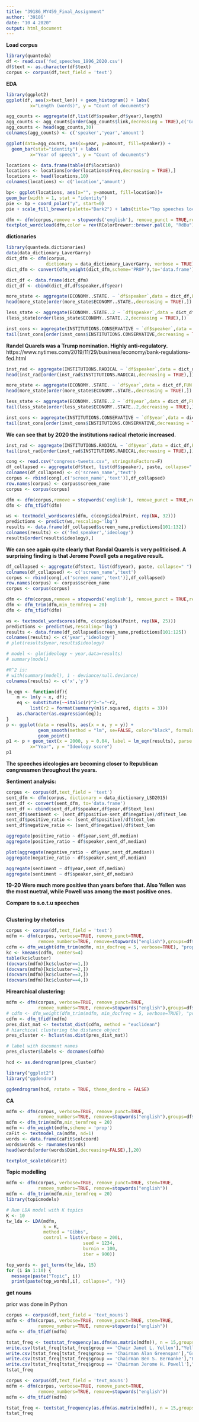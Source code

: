---
title: "39186_MY459_Final_Assignment"
author: '39186'
date: "10 4 2020"
output: html_document
---

**Load corpus**

```{r}
library(quanteda)
df <- read.csv('fed_speeches_1996_2020.csv')
df$text <- as.character(df$text)
corpus <- corpus(df,text_field = 'text')
```

**EDA**
```{r}
library(ggplot2)
ggplot(df, aes(x=text_len)) + geom_histogram() + labs( 
         x="Length (words)", y = "Count of documents")
```

```{r}
agg_counts <- aggregate(df,list(df$speaker,df$year),length)
agg_counts <- agg_counts[order(agg_counts$link,decreasing = TRUE),c('Group.1','Group.2','title')]
agg_counts <- head(agg_counts,30)
colnames(agg_counts) <- c('speaker','year','amount')

ggplot(data=agg_counts, aes(x=year, y=amount, fill=speaker)) +
  geom_bar(stat="identity") + labs( 
         x="Year of speech", y = "Count of documents")
```

```{r}
locations <- data.frame(table(df$location))
locations <- locations[order(locations$Freq,decreasing = TRUE),]
locations <- head(locations,10)
colnames(locations) <- c('location','amount')

bp<- ggplot(locations, aes(x="", y=amount, fill=location))+
geom_bar(width = 1, stat = "identity")
pie <- bp + coord_polar("y", start=0)
pie + scale_fill_brewer(palette="Dark2") + labs(title="Top speeches locations")
```

```{r}
dfm <- dfm(corpus,remove = stopwords('english'), remove_punct = TRUE,remove_numbers = TRUE)
textplot_wordcloud(dfm,color = rev(RColorBrewer::brewer.pal(10, "RdBu")))
```

**dictionaries**

```{r}
library(quanteda.dictionaries)
data(data_dictionary_LaverGarry)
dict_dfm <- dfm(corpus,
               dictionary = data_dictionary_LaverGarry, verbose = TRUE)
dict_dfm <- convert(dfm_weight(dict_dfm,scheme='PROP'),to='data.frame')
```

```{r}
dict_df <- data.frame(dict_dfm)
dict_df <- cbind(dict_df,df$speaker,df$year)

more_state <- aggregate(ECONOMY..STATE. ~ `df$speaker`,data = dict_df,FUN = median)
head(more_state[order(more_state$ECONOMY..STATE.,decreasing = TRUE),])
```

```{r}
less_state <- aggregate(ECONOMY..STATE..2 ~ `df$speaker`,data = dict_df,FUN = median)
(less_state[order(less_state$ECONOMY..STATE..2,decreasing = TRUE),])
```


```{r}
inst_cons <- aggregate(INSTITUTIONS.CONSERVATIVE ~ `df$speaker`,data = dict_df,FUN = median)
tail(inst_cons[order(inst_cons$INSTITUTIONS.CONSERVATIVE,decreasing = TRUE),])
```

**Randel Quarels was a Trump nomination. Highly anti-regulatory.**
https://www.nytimes.com/2019/11/29/business/economy/bank-regulations-fed.html

```{r}
inst_rad <- aggregate(INSTITUTIONS.RADICAL ~ `df$speaker`,data = dict_df,FUN = median)
head(inst_rad[order(inst_rad$INSTITUTIONS.RADICAL,decreasing = TRUE),])
```

```{r}
more_state <- aggregate(ECONOMY..STATE. ~ `df$year`,data = dict_df,FUN = median)
head(more_state[order(more_state$ECONOMY..STATE.,decreasing = TRUE),])
```

```{r}
less_state <- aggregate(ECONOMY..STATE..2 ~ `df$year`,data = dict_df,FUN = median)
tail(less_state[order(less_state$ECONOMY..STATE..2,decreasing = TRUE),])
```


```{r}
inst_cons <- aggregate(INSTITUTIONS.CONSERVATIVE ~ `df$year`,data = dict_df,FUN = median)
tail(inst_cons[order(inst_cons$INSTITUTIONS.CONSERVATIVE,decreasing = TRUE),])
```

**We can see that by 2020 the institutions radical rhetoric increased.**

```{r}
inst_rad <- aggregate(INSTITUTIONS.RADICAL ~ `df$year`,data = dict_df,FUN = median)
tail(inst_rad[order(inst_rad$INSTITUTIONS.RADICAL,decreasing = TRUE),])
```

```{r}
cong <- read.csv("congress-tweets.csv", stringsAsFactors=F)
df_collapsed <- aggregate(df$text, list(df$speaker), paste, collapse=" ")
colnames(df_collapsed) <- c('screen_name','text')
corpus <- rbind(cong[,c('screen_name','text')],df_collapsed)
row.names(corpus) <- corpus$screen_name
corpus <- corpus(corpus)

dfm <- dfm(corpus,remove = stopwords('english'), remove_punct = TRUE,remove_numbers = TRUE, remove_url=TRUE,stem=TRUE)
dfm <- dfm_tfidf(dfm)

ws <- textmodel_wordscores(dfm, c(cong$idealPoint, rep(NA, 32)))
predictions <- predict(ws,rescaling='lbg')
results <- data.frame(df_collapsed$screen_name,predictions[101:132])
colnames(results) <- c('fed_speaker','ideology')
results[order(results$ideology),]
```

**We can see again quite clearly that Randal Quarels is very politicised. A surprising finding is that Jerome Powell gets a negative result.**

```{r}
df_collapsed <- aggregate(df$text, list(df$year), paste, collapse=" ")
colnames(df_collapsed) <- c('screen_name','text')
corpus <- rbind(cong[,c('screen_name','text')],df_collapsed)
row.names(corpus) <- corpus$screen_name
corpus <- corpus(corpus)

dfm <- dfm(corpus,remove = stopwords('english'), remove_punct = TRUE,remove_numbers = TRUE, remove_url=TRUE,stem=TRUE)
dfm <- dfm_trim(dfm,min_termfreq = 20)
dfm <- dfm_tfidf(dfm)

ws <- textmodel_wordscores(dfm, c(cong$idealPoint, rep(NA, 25)))
predictions <- predict(ws,rescaling='lbg')
results <- data.frame(df_collapsed$screen_name,predictions[101:125])
colnames(results) <- c('year','ideology')
# plot(results$year,results$ideology)

# model <- glm(ideology ~ year,data=results)
# summary(model)

#R^2 is:
# with(summary(model), 1 - deviance/null.deviance)
colnames(results) <- c('x','y')

lm_eqn <- function(df){
    m <- lm(y ~ x, df);
    eq <- substitute(~~italic(r)^2~"="~r2, 
         list(r2 = format(summary(m)$r.squared, digits = 3)))
    as.character(as.expression(eq));
}
p <- ggplot(data = results, aes(x = x, y = y)) +
            geom_smooth(method = "lm", se=FALSE, color="black", formula = y ~ x) +
            geom_point()
p1 <- p + geom_text(x = 2000, y = 0.04, label = lm_eqn(results), parse = TRUE) + labs( 
         x="Year", y = "Ideology score")
p1
```

**The speeches ideologies are becoming closer to Republican congressmen throughout the years.**

**Sentiment analysis:**

```{r}
corpus <- corpus(df,text_field = 'text')
sent_dfm <- dfm(corpus, dictionary = data_dictionary_LSD2015)
sent_df <- convert(sent_dfm, to='data.frame')
sent_df <- cbind(sent_df,df$speaker,df$year,df$text_len)
sent_df$sentiment <- (sent_df$positive-sent_df$negative)/df$text_len
sent_df$positive_ratio <- (sent_df$positive)/df$text_len
sent_df$negative_ratio <- (sent_df$negative)/df$text_len

aggregate(positive_ratio ~ df$year,sent_df,median)
aggregate(positive_ratio ~ df$speaker,sent_df,median)

plot(aggregate(negative_ratio ~ df$year,sent_df,median))
aggregate(negative_ratio ~ df$speaker,sent_df,median)

aggregate(sentiment ~ df$year,sent_df,median)
aggregate(sentiment ~ df$speaker,sent_df,median)
```

**19-20 Were much more positive than years before that. Also Yellen was the most nuetral, while Powell was among the most positive ones.**

**Compare to s.o.t.u speeches**
```{r}

```

**Clustering by rhetorics**
```{r}
corpus <- corpus(df,text_field = 'text')
mdfm <- dfm(corpus, verbose=TRUE, remove_punct=TRUE,
            remove_numbers=TRUE, remove=stopwords("english"),groups=df$speaker)
cdfm <- dfm_weight(dfm_trim(mdfm, min_docfreq = 5, verbose=TRUE), "prop")
kc <- kmeans(cdfm, centers=4)
table(kc$cluster)
(docvars(mdfm)[kc$cluster==1,])
(docvars(mdfm)[kc$cluster==2,])
(docvars(mdfm)[kc$cluster==3,])
(docvars(mdfm)[kc$cluster==4,])
```

**Hirearchical clustering:**

```{r}
mdfm <- dfm(corpus, verbose=TRUE, remove_punct=TRUE,
            remove_numbers=TRUE, remove=stopwords("english"),groups=df$speaker)
# cdfm <- dfm_weight(dfm_trim(mdfm, min_docfreq = 5, verbose=TRUE), "prop")
cdfm <- dfm_tfidf(mdfm)
pres_dist_mat <- textstat_dist(cdfm, method = "euclidean")
# hiarchical clustering the distance object
pres_cluster <- hclust(as.dist(pres_dist_mat))

# label with document names
pres_cluster$labels <- docnames(cdfm)

hcd <- as.dendrogram(pres_cluster)

library("ggplot2")
library("ggdendro")

ggdendrogram(hcd, rotate = TRUE, theme_dendro = FALSE)
```

**CA**

```{r}
mdfm <- dfm(corpus, verbose=TRUE, remove_punct=TRUE,
            remove_numbers=TRUE, remove=stopwords("english"),groups=df$speaker)
mdfm <- dfm_trim(mdfm,min_termfreq = 20)
mdfm <- dfm_weight(mdfm,scheme = 'prop')
caFit <- textmodel_ca(mdfm, nd=1)
words <- data.frame(caFit$colcoord)
words$words <- rownames(words)
head(words[order(words$Dim1,decreasing=FALSE),],20)

textplot_scale1d(caFit)
```

**Topic modelling**

```{r}
mdfm <- dfm(corpus, verbose=TRUE, remove_punct=TRUE, stem=TRUE,
            remove_numbers=TRUE, remove=stopwords("english"))
mdfm <- dfm_trim(mdfm,min_termfreq = 20)
library(topicmodels)

# Run LDA model with K topics
K <- 10
tw_lda <- LDA(mdfm,
              k = K,
              method = "Gibbs",
              control = list(verbose = 200L,
                             seed = 1234,
                             burnin = 100,
                             iter = 900))

top_words <- get_terms(tw_lda, 15)
for (i in 1:10) {
  message(paste("Topic", i))
  print(paste(top_words[,i], collapse=", "))}
```

**get nouns**

prior was done in Python
```{r}
corpus <- corpus(df,text_field = 'text_nouns')
mdfm <- dfm(corpus, verbose=TRUE, remove_punct=TRUE, stem=TRUE,
            remove_numbers=TRUE, remove=stopwords("english"))
mdfm <- dfm_tfidf(mdfm)

tstat_freq <- textstat_frequency(as.dfm(as.matrix(mdfm)), n = 15,groups=df$speaker)
write.csv(tstat_freq[tstat_freq$group == 'Chair Janet L. Yellen'],"Yellen.csv", row.names = FALSE)
write.csv(tstat_freq[tstat_freq$group == 'Chairman Alan Greenspan'],"Greenspan.csv", row.names = FALSE)
write.csv(tstat_freq[tstat_freq$group == 'Chairman Ben S. Bernanke'],"Bernanke.csv", row.names = FALSE)
write.csv(tstat_freq[tstat_freq$group == 'Chairman Jerome H. Powell'],"Powell.csv", row.names = FALSE)
tstat_freq
```

```{r}
corpus <- corpus(df,text_field = 'text_nouns')
mdfm <- dfm(corpus, verbose=TRUE, remove_punct=TRUE,
            remove_numbers=TRUE, remove=stopwords("english"))
mdfm <- dfm_tfidf(mdfm)

tstat_freq <- textstat_frequency(as.dfm(as.matrix(mdfm)), n = 15,groups=df$year)
tstat_freq
```

